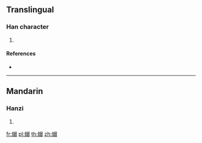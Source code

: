 {{character info/new}}
==Translingual==

===Han character===
{{Han char|rn=142|rad=虫|as=09|sn=15|four=56160|canj=LIABU}}

# {{defn|Han|sort=虫09}}

====References====
* {{Han ref|kx=1089.030|dkj=33257|dj=1555.160|hdz=42869.150|uh=8750|ud=34640|bh=E7B1|bd=59313}}

----

==Mandarin==

===Hanzi===
{{cmn-hanzi|pin=[[mài]] ([[mai4]])|wg=mai<sup>4</sup>}}

# {{defn|lang=cmn|sort=虫09}}

[[fr:蝐]]
[[pl:蝐]]
[[th:蝐]]
[[zh:蝐]]